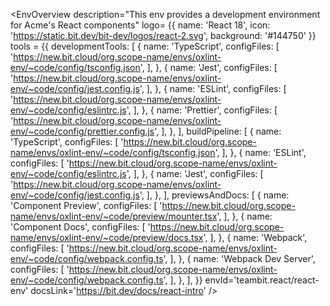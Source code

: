 
<EnvOverview description="This env provides a development environment for Acme's React components"
  logo= {{
    name: 'React 18',
    icon: 'https://static.bit.dev/bit-dev/logos/react-2.svg',
    background: '#144750'
  }} 
  tools = {{
    developmentTools: [
      {
        name: 'TypeScript',
        configFiles: [
          'https://new.bit.cloud/org.scope-name/envs/oxlint-env/~code/config/tsconfig.json',
        ],
      },
      {
        name: 'Jest',
        configFiles: [
          'https://new.bit.cloud/org.scope-name/envs/oxlint-env/~code/config/jest.config.js',
        ],
      },
      {
        name: 'ESLint',
        configFiles: [
          'https://new.bit.cloud/org.scope-name/envs/oxlint-env/~code/config/eslintrc.js',
        ],
      },
      {
        name: 'Prettier',
        configFiles: [
          'https://new.bit.cloud/org.scope-name/envs/oxlint-env/~code/config/prettier.config.js',
        ],
      },
    ],
    buildPipeline: [
      {
        name: 'TypeScript',
        configFiles: [
          'https://new.bit.cloud/org.scope-name/envs/oxlint-env/~code/config/tsconfig.json',
        ],
      },
      {
        name: 'ESLint',
        configFiles: [
          'https://new.bit.cloud/org.scope-name/envs/oxlint-env/~code/config/eslintrc.js',
        ],
      },
      {
        name: 'Jest',
        configFiles: [
          'https://new.bit.cloud/org.scope-name/envs/oxlint-env/~code/config/jest.config.js',
        ],
      },
    ],
    previewsAndDocs: [
      {
        name: 'Component Preview',
        configFiles: [
          'https://new.bit.cloud/org.scope-name/envs/oxlint-env/~code/preview/mounter.tsx',
        ],
      },
      {
        name: 'Component Docs',
        configFiles: [
          'https://new.bit.cloud/org.scope-name/envs/oxlint-env/~code/preview/docs.tsx',
        ],
      },
      {
        name: 'Webpack',
        configFiles: [
          'https://new.bit.cloud/org.scope-name/envs/oxlint-env/~code/config/webpack.config.ts',
        ],
      },
      {
        name: 'Webpack Dev Server',
        configFiles: [
          'https://new.bit.cloud/org.scope-name/envs/oxlint-env/~code/config/webpack.config.ts',
        ],
      },
    ],
  }}
  envId='teambit.react/react-env'
  docsLink='https://bit.dev/docs/react-intro' />
